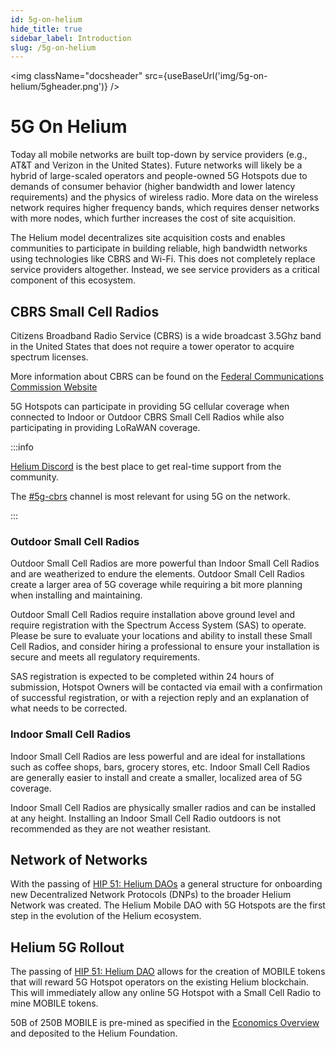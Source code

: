 ```yaml
---
id: 5g-on-helium
hide_title: true
sidebar_label: Introduction
slug: /5g-on-helium
---
```



<img className="docsheader" src={useBaseUrl('img/5g-on-helium/5gheader.png')} />

# 5G On Helium

Today all mobile networks are built top-down by service providers (e.g., AT&T and Verizon in the
United States). Future networks will likely be a hybrid of large-scaled operators and people-owned
5G Hotspots due to demands of consumer behavior (higher bandwidth and lower latency requirements)
and the physics of wireless radio. More data on the wireless network requires higher frequency
bands, which requires denser networks with more nodes, which further increases the cost of site
acquisition.

The Helium model decentralizes site acquisition costs and enables communities to participate in
building reliable, high bandwidth networks using technologies like CBRS and Wi-Fi. This does not
completely replace service providers altogether. Instead, we see service providers as a critical
component of this ecosystem.

## CBRS Small Cell Radios

Citizens Broadband Radio Service (CBRS) is a wide broadcast 3.5Ghz band in the United States that
does not require a tower operator to acquire spectrum licenses.

More information about CBRS can be found on the
[Federal Communications Commission Website](https://www.fcc.gov/35-ghz-band-overview)

5G Hotspots can participate in providing 5G cellular coverage when connected to Indoor or Outdoor
CBRS Small Cell Radios while also participating in providing LoRaWAN coverage.

:::info

[Helium Discord](https://discord.gg/helium) is the best place to get real-time support from the
community.

The [#5g-cbrs](discord://discord.com/channels/404106811252408320/836735476659912754) channel is most
relevant for using 5G on the network.

:::

### Outdoor Small Cell Radios

Outdoor Small Cell Radios are more powerful than Indoor Small Cell Radios and are weatherized to
endure the elements. Outdoor Small Cell Radios create a larger area of 5G coverage while requiring a
bit more planning when installing and maintaining.

Outdoor Small Cell Radios require installation above ground level and require registration with the
Spectrum Access System (SAS) to operate. Please be sure to evaluate your locations and ability to
install these Small Cell Radios, and consider hiring a professional to ensure your installation is
secure and meets all regulatory requirements.

SAS registration is expected to be completed within 24 hours of submission, Hotspot Owners will be
contacted via email with a confirmation of successful registration, or with a rejection reply and an
explanation of what needs to be corrected.

### Indoor Small Cell Radios

Indoor Small Cell Radios are less powerful and are ideal for installations such as coffee shops,
bars, grocery stores, etc. Indoor Small Cell Radios are generally easier to install and create a
smaller, localized area of 5G coverage.

Indoor Small Cell Radios are physically smaller radios and can be installed at any height.
Installing an Indoor Small Cell Radio outdoors is not recommended as they are not weather resistant.

## Network of Networks

With the passing of
[HIP 51: Helium DAOs](https://github.com/helium/HIP/blob/main/0051-helium-dao.md) a general
structure for onboarding new Decentralized Network Protocols (DNPs) to the broader Helium Network
was created. The Helium Mobile DAO with 5G Hotspots are the first step in the evolution of the
Helium ecosystem.

## Helium 5G Rollout

The passing of [HIP 51: Helium DAO](https://github.com/helium/HIP/blob/main/0051-helium-dao.md)
allows for the creation of MOBILE tokens that will reward 5G Hotspot operators on the existing
Helium blockchain. This will immediately allow any online 5G Hotspot with a Small Cell Radio to mine
MOBILE tokens.

50B of 250B MOBILE is pre-mined as specified in the
[Economics Overview](https://github.com/helium/HIP/blob/main/0053-mobile-dao.md#economics-overview)
and deposited to the Helium Foundation.
